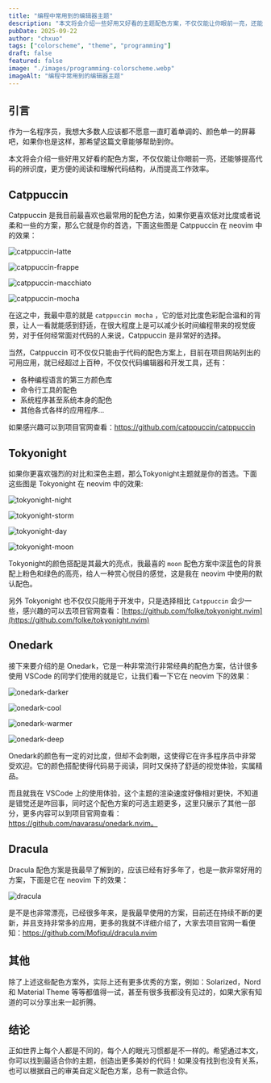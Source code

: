 ```yaml
---
title: "编程中常用到的编辑器主题"
description: "本文将会介绍一些好用又好看的主题配色方案，不仅仅能让你眼前一亮，还能够提高代码的辨识度，更方便的阅读和理解代码结构，从而提高工作效率。"
pubDate: 2025-09-22
author: "chxuo"
tags: ["colorscheme", "theme", "programming"]
draft: false
featured: false
image: "./images/programming-colorscheme.webp"
imageAlt: "编程中常用到的编辑器主题"
---
```


## 引言

作为一名程序员，我想大多数人应该都不愿意一直盯着单调的、颜色单一的屏幕吧，如果你也是这样，那希望这篇文章能够帮助到你。

本文将会介绍一些好用又好看的配色方案，不仅仅能让你眼前一亮，还能够提高代码的辨识度，更方便的阅读和理解代码结构，从而提高工作效率。

## Catppuccin

Catppuccin 是我目前最喜欢也最常用的配色方法，如果你更喜欢低对比度或者说柔和一些的方案，那么它就是你的首选，下面这些图是 Catppuccin 在 neovim 中的效果：

![catppuccin-latte](https://img.chxuo.com/colorschemes/catppuccin-latte.png)

![catppuccin-frappe](https://img.chxuo.com/colorschemes/catppuccin-frappe.png)

![catppuccin-macchiato](https://img.chxuo.com/colorschemes/catppuccin-macchiato.png)

![catppuccin-mocha](https://img.chxuo.com/colorschemes/catppuccin-mocha.png)

在这之中，我最中意的就是 `catppuccin mocha` ，它的低对比度色彩配合温和的背景，让人一看就能感到舒适，在很大程度上是可以减少长时间编程带来的视觉疲劳，对于任何经常面对代码的人来说，Catppuccin 是非常好的选择。

当然，Catppuccin 可不仅仅只能由于代码的配色方案上，目前在项目网站列出的可用应用，就已经超过上百种，不仅仅代码编辑器和开发工具，还有：

- 各种编程语言的第三方颜色库
- 命令行工具的配色
- 系统程序甚至系统本身的配色
- 其他各式各样的应用程序...

如果感兴趣可以到项目官网查看：https://github.com/catppuccin/catppuccin

## Tokyonight

如果你更喜欢强烈的对比和深色主题，那么Tokyonight主题就是你的首选。下面这些图是 Tokyonight 在 neovim 中的效果:

![tokyonight-night](https://img.chxuo.com/colorschemes/tokyonight-night.png)

![tokyonight-storm](https://img.chxuo.com/colorschemes/tokyonight-storm.png)

![tokyonight-day](https://img.chxuo.com/colorschemes/tokyonight-day.png)

![tokyonight-moon](https://img.chxuo.com/colorschemes/tokyonight-moon.png)

Tokyonight的颜色搭配是其最大的亮点，我最喜的 `moon` 配色方案中深蓝色的背景配上粉色和绿色的高亮，给人一种赏心悦目的感觉，这是我在 neovim 中使用的默认配色。

另外 Tokyonight 也不仅仅只能用于开发中，只是选择相比 `Catppuccin` 会少一些，感兴趣的可以去项目官网查看：[https://github.com/folke/tokyonight.nvim](https://github.com/folke/tokyonight.nvim)

## Onedark

接下来要介绍的是 Onedark，它是一种非常流行非常经典的配色方案，估计很多使用 VSCode 的同学们使用的就是它，让我们看一下它在 neovim 下的效果：

![onedark-darker](https://img.chxuo.com/colorschemes/onedark-darker.png)

![onedark-cool](https://img.chxuo.com/colorschemes/onedark-cool.png)

![onedark-warmer](https://img.chxuo.com/colorschemes/onedark-warmer.png)

![onedark-deep](https://img.chxuo.com/colorschemes/onedark-deep.png)

Onedark的颜色有一定的对比度，但却不会刺眼，这使得它在许多程序员中非常受欢迎。它的颜色搭配使得代码易于阅读，同时又保持了舒适的视觉体验，实属精品。

而且就我在 VSCode 上的使用体验，这个主题的渲染速度好像相对更快，不知道是错觉还是咋回事，同时这个配色方案的可选主题更多，这里只展示了其他一部分，更多内容可以到项目官网查看：https://github.com/navarasu/onedark.nvim。

## Dracula

Dracula 配色方案是我最早了解到的，应该已经有好多年了，也是一款非常好用的方案，下面是它在 neovim 下的效果：

![dracula](https://img.chxuo.com/colorschemes/dracula.png)

是不是也非常漂亮，已经很多年来，是我最早使用的方案，目前还在持续不断的更新，并且支持非常多的应用，更多的我就不详细介绍了，大家去项目官网一看便知：https://github.com/Mofiqul/dracula.nvim

## 其他

除了上述这些配色方案外，实际上还有更多优秀的方案，例如：Solarized，Nord 和 Material Theme 等等都值得一试，甚至有很多我都没有见过的，如果大家有知道的可以分享出来一起折腾。

## 结论

正如世界上每个人都是不同的，每个人的眼光习惯都是不一样的。希望通过本文，你可以找到最适合你的主题，创造出更多美妙的代码！如果没有找到也没有关系，也可以根据自己的审美自定义配色方案，总有一款适合你。
